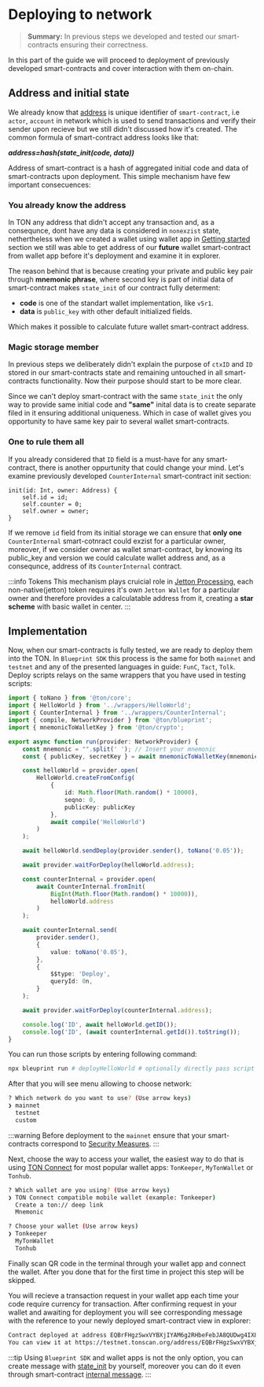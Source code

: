 # Deploying to network

> **Summary:** In previous steps we developed and tested our smart-contracts ensuring their correctness. 

In this part of the guide we will proceed to deployment of previously developed smart-contracts and cover interaction with them on-chain.

## Address and initial state

We already know that [address](/v3/documentation/smart-contracts/addresses/) is unique identifier of `smart-contract`, i.e `actor`, `account` in network which is used to send transactions and verify their sender upon recieve but we still didn't discussed how it's created. The common formula of smart-contract address looks like that:

***address=hash(state_init(code, data))***

Address of smart-contract is a hash of aggregated initial code and data of smart-contracts upon deployment. This simple mechanism have few important consecuences:

### You already know the address

In TON any address that didn't accept any transaction and, as a consequnce, dont have any data is considered in `nonexzist` state, nethertheless when we created a wallet using wallet app in [Getting started](/v3/guidelines/quick-start/getting-started) section we still was able to get address of our **future** wallet smart-contract from wallet app before it's deployment and examine it in explorer. 

The reason behind that is because creating your private and public key pair through **mnemonic phrase**, where second key is part of initial data of smart-contract makes `state_init` of our contract fully determent:
 - **code** is one of the standart wallet implementation, like `v5r1`.
 - **data** is `public_key` with other default initialized fields.

Which makes it possible to calculate future wallet smart-contract address.

### Magic storage member

In previous steps we deliberately didn't explain the purpose of `ctxID` and `ID` stored in our smart-contracts state and remaining untouched in all smart-contracts functionality. Now their purpose should start to be more clear.

Since we can't deploy smart-contract with the same `state_init` the only way to provide same initial code and **"same"** inital data is to create separate filed in it ensuring additional uniqueness. Which in case of wallet gives you opportunity to have same key pair to several wallet smart-contracts.

### One to rule them all

If you already considered that `ID` field is a must-have for any smart-contract, there is another oppurtunity that could change your mind. Let's examine previously developed `CounterInternal` smart-contract init section:

```tact
init(id: Int, owner: Address) {
    self.id = id;
    self.counter = 0;
    self.owner = owner;
}
```

If we remove `id` field from its initial storage we can ensure that **only one** `CounterInternal` smart-cotnract could exzist for a particular owner, moreover, if we consider owner as wallet smart-contract, by knowing its public_key and version we could calculate wallet address and, as a consequnce, address of its `CounterInternal` contract.

:::info Tokens
This mechanism plays cruicial role in [Jetton Processing](v3/guidelines/dapps/asset-processing/jettons), each non-native(jetton) token requires it's own `Jetton Wallet` for a particular owner and therefore provides a calculatable address from it, creating a **star scheme** with basic wallet in center.
:::

## Implementation

Now, when our smart-contracts is fully tested, we are ready to deploy them into the TON. In `Blueprint SDK` this process is the same for both `mainnet` and `testnet` and any of the presented languages in guide: `FunC`, `Tact`, `Tolk`. Deploy scripts relays on the same wrappers that you have used in testing scripts:

```typescript
import { toNano } from '@ton/core';
import { HelloWorld } from '../wrappers/HelloWorld';
import { CounterInternal } from '../wrappers/CounterInternal';
import { compile, NetworkProvider } from '@ton/blueprint';
import { mnemonicToWalletKey } from '@ton/crypto';

export async function run(provider: NetworkProvider) {
    const mnemonic = "".split(' '); // Insert your mnemonic
    const { publicKey, secretKey } = await mnemonicToWalletKey(mnemonic);

    const helloWorld = provider.open(
        HelloWorld.createFromConfig(
            {
                id: Math.floor(Math.random() * 10000),
                seqno: 0,
                publicKey: publicKey
            },
            await compile('HelloWorld')
        )
    );

    await helloWorld.sendDeploy(provider.sender(), toNano('0.05'));

    await provider.waitForDeploy(helloWorld.address);

    const counterInternal = provider.open(
        await CounterInternal.fromInit(
            BigInt(Math.floor(Math.random() * 10000)),
            helloWorld.address
        )
    );

    await counterInternal.send(
        provider.sender(),
        {
            value: toNano('0.05'),
        },
        {
            $$type: 'Deploy',
            queryId: 0n,
        }
    );

    await provider.waitForDeploy(counterInternal.address);

    console.log('ID', await helloWorld.getID());
    console.log('ID', (await counterInternal.getId()).toString());
}
```

You can run those scripts by entering following command:

```bash
npx bleuprint run # deployHelloWorld # optionally directly pass script
```

After that you will see menu allowing to choose network:

```bash
? Which network do you want to use? (Use arrow keys)
❯ mainnet
  testnet
  custom
```

:::warning
Before deployment to the `mainnet` ensure that your smart-contracts correspond to [Security Measures](/v3/guidelines/smart-contracts/security/overview).
:::

Next, choose the way to access your wallet, the easiest way to do that is using [TON Connect](/v3/guidelines/ton-connect/overview/) for most popular wallet apps: `TonKeeper`, `MyTonWallet` or `Tonhub`.
```bash
? Which wallet are you using? (Use arrow keys)
❯ TON Connect compatible mobile wallet (example: Tonkeeper) 
  Create a ton:// deep link 
  Mnemonic

? Choose your wallet (Use arrow keys)
❯ Tonkeeper 
  MyTonWallet 
  Tonhub
```

Finally scan QR code in the terminal through your wallet app and connect the wallet. After you done that for the first time in project this step will be skipped.

You will recieve a transaction request in your wallet app each time your code require currency for transaction. After confirming request in your wallet and awaiting for deployment you will see corresponding message with the reference to your newly deployed smart-contract view in explorer:

```bash
Contract deployed at address EQBrFHgzSwxVYBXjIYAM6g2RHbeFebJA8QUDwg4IX8CPDPug
You can view it at https://testnet.tonscan.org/address/EQBrFHgzSwxVYBXjIYAM6g2RHbeFebJA8QUDwg4IX8CPDPug
```

:::tip
Using `Blueprint SDK` and wallet apps is not the only option, you can create message with [state_init](/v3/documentation/smart-contracts/message-management/sending-messages#message-layout) by yourself, moreover you can do it even through smart-contract [internal message](/v3/documentation/smart-contracts/message-management/sending-messages#message-layout).
:::


